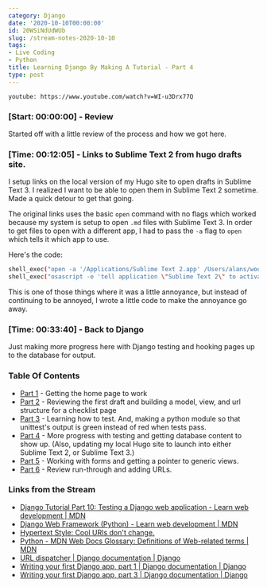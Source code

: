 ```yaml
---
category: Django
date: '2020-10-10T00:00:00'
id: 20WSiNdUdWUb
slug: /stream-notes-2020-10-10
tags:
- Live Coding
- Python
title: Learning Django By Making A Tutorial - Part 4
type: post
---
```


`youtube: https://www.youtube.com/watch?v=WI-u3Drx77Q`


### [Start: 00:00:00] - Review

Started off with a little review of the process and how we got here. 

### [Time: 00:12:05] - Links to Sublime Text 2 from hugo drafts site. 

I setup links on the local version of my Hugo site to open drafts in Sublime Text 3. I realized I want to be able to open them in Sublime Text 2 sometime. Made a quick detour to get that going. 

The original links uses the basic `open` command with no flags which worked because my system is setup to open `.md` files with Sublime Text 3. In order to get files to open with a different app, I had to pass the `-a` flag to `open` which tells it which app to use. 

Here's the code:

```bash
shell_exec("open -a '/Applications/Sublime Text 2.app' /Users/alans/woodshed/alanwsmith.com/prod/content/2-quarts/index.md");
shell_exec("osascript -e 'tell application \"Sublime Text 2\" to activate'");
```

This is one of those things where it was a little annoyance, but instead of continuing to be annoyed, I wrote a little code to make the annoyance go away.


### [Time: 00:33:40] - Back to Django

Just making more progress here with Django testing and hooking pages up to the database for output. 


### Table Of Contents

- [Part 1](/stream-notes-2020-10-06/) - Getting the home page to work
- [Part 2](/stream-notes-2020-10-08/) - Reviewing the first draft and building a model, view, and url structure for a checklist page
- [Part 3](/stream-notes-2020-10-09/) - Learning how to test. And, making a python module so that unittest's output is green instead of red when tests pass. 
- [Part 4](/stream-notes-2020-10-10/) - More progress with testing and getting database content to show up. (Also, updating my local Hugo site to launch into either Sublime Text 2, or Sublime Text 3.)
- [Part 5](/stream-notes-2020-10-10-2/) - Working with forms and getting a pointer to generic views.
- [Part 6](/stream-notes-2020-10-11/) - Review run-through and adding URLs. 






### Links from the Stream

- [Django Tutorial Part 10: Testing a Django web application - Learn web development | MDN](https://developer.mozilla.org/en-US/docs/Learn/Server-side/Django/Testing)
- [Django Web Framework (Python) - Learn web development | MDN](https://developer.mozilla.org/en-US/docs/Learn/Server-side/Django)
- [Hypertext Style: Cool URIs don't change.](https://www.w3.org/Provider/Style/URI)
- [Python - MDN Web Docs Glossary: Definitions of Web-related terms | MDN](https://developer.mozilla.org/en-US/docs/Glossary/Python)
- [URL dispatcher | Django documentation | Django](https://docs.djangoproject.com/en/3.1/topics/http/urls/)
- [Writing your first Django app, part 1 | Django documentation | Django](https://docs.djangoproject.com/en/3.1/intro/tutorial01/)
- [Writing your first Django app, part 3 | Django documentation | Django](https://docs.djangoproject.com/en/3.1/intro/tutorial03/)